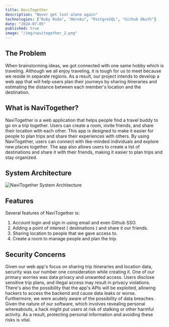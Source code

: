 ```yaml
---
title: NaviTogether
description: "Never get lost alone again"
technologies: ["Ruby Roda", "Heroku", "PostgreSQL", "Github OAuth"]
date: "2024-07-05"
published: true
image: "/img/navitogether_2.png"
---
```


## The Problem 
When brainstorming ideas, we got connected with one same hobby which is traveling. Although we all enjoy
traveling, it is tough for us to meet because we reside in separate regions. As a result, our project intends to
develop a web app that will help users plan their journeys by sharing itineraries and estimating the distance
between each member's location and the destination.

## What is NaviTogether?
NaviTogether is a web application that helps people find a travel buddy to go on a trip together. Users can
create a room, invite friends, and share their location with each other. This app is designed to make it easier
for people to plan trips and share their experiences with others. By using NaviTogether, users can connect
with like-minded individuals and explore new places together. The app also allows users to create a list of
destinations and share it with their friends, making it easier to plan trips and stay organized. 

## System Architecture

<div className="my-8">
  <img src="/img/navitogether_1.png" alt="NaviTogether System Architecture" title="NaviTogether System Architecture" />
</div>

## Features 
Several features of NaviTogether is:
1. Account login and sign in using email and even Github SSO.
2. Adding a point of interest ( destinations ) and share it our friends.
3. Sharing location to people that we gave access to.
4. Create a room to manage people and plan the trip.

## Security Concerns
Given our web app's focus on sharing trip itineraries and location data, security was our number one
consideration while creating it. One of our primary worries was data privacy and unwanted access. Users
disclose sensitive trip plans, and illegal access may result in privacy violations. There's also the possibility
that the app's APIs will be exploited, allowing hackers to access the backend and cause data leaks or worse.
Furthermore, we were acutely aware of the possibility of data breaches. Given the nature of our software,
which involves revealing personal whereabouts, a hack might put users at risk of stalking or other harmful
activity. As a result, protecting personal information and avoiding these risks is vital.